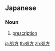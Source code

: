 {{also|處方|处方}}
==Japanese==
{{ja-kanjitab|しょ|ほう|yomi=on}}

===Noun===
{{ja-noun|しょほう|kyu=處方}}

# [[prescription]] {{gloss|written order for the administration of a medicine}}

[[ja:処方]]
[[th:処方]]
[[zh:処方]]